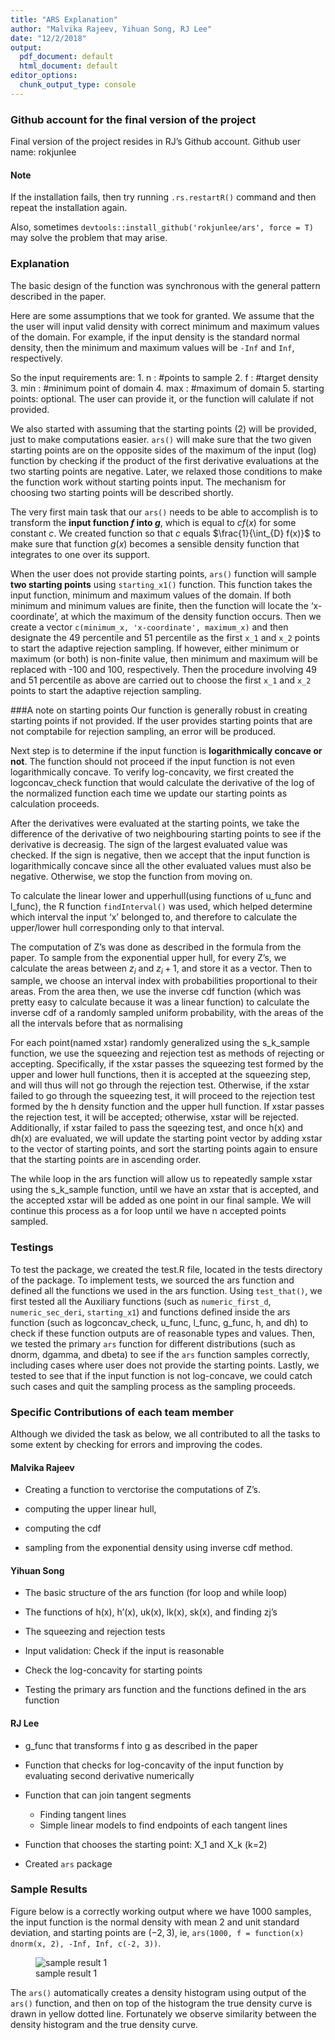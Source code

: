 ```yaml
---
title: "ARS Explanation"
author: "Malvika Rajeev, Yihuan Song, RJ Lee"
date: "12/2/2018"
output:
  pdf_document: default
  html_document: default
editor_options:
  chunk_output_type: console
---
```


### Github account for the final version of the project
Final version of the project resides in RJ's Github account.
Github user name: rokjunlee

#### Note 
If the installation fails, then try running `.rs.restartR()` command and then repeat the installation again.

Also, sometimes `devtools::install_github('rokjunlee/ars', force = T)` may solve the problem that may arise. 

<!-- The description does not need to be more than a few pages, but should describe the approach you took in terms of functions/modularity/object-oriented programming, and the testing that you carried out. It must include a paragraph describing the specific contributions of each team member and which person/people were responsible for each component of the work. -->

### Explanation

The basic design of the function was synchronous with the general pattern described in the paper. 

Here are some assumptions that we took for granted. 
We assume that the the user will input valid density with correct minimum and maximum values of the domain. For example, if the input density is the standard normal density, then the minimum and maximum values will be `-Inf` and `Inf`, respectively.

So the input requirements are:
1. n : #points to sample
2. f : #target density
3. min : #minimum point of domain
4. max : #maximum of domain
5. starting points: optional. The user can provide it, or the function will calulate if not provided.


We also started with assuming that the starting points (2) will be provided, just to make computations easier. `ars()` will make sure that the two given starting points are on the opposite sides of the maximum of the input (log) function by checking if the product of the first derivative evaluations at the two starting points are negative. Later, we relaxed those conditions to make the function work without starting points input. The mechanism for choosing two starting points will be described shortly. 

The very first main task that our `ars()` needs to be able to accomplish is to transform the **input function $f$ into $g$**, which is equal to $cf(x)$ for some constant $c$. We created function so that $c$ equals $\frac{1}{\int_{D} f(x)}$ to make sure that function $g(x)$ becomes a sensible density function that integrates to one over its support. 

When the user does not provide starting points, `ars()` function will sample **two starting points** using `starting_x1()` function. This function takes the input function, minimum and maximum values of the domain. If both minimum and minimum values are finite, then the function will locate the 'x-coordinate', at which the maximum of the density function occurs. Then we create a vector `c(minimum_x, 'x-coordinate', maximum_x)` and then designate the 49 percentile and 51 percentile as the first `x_1` and `x_2` points to start the adaptive rejection sampling. If however, either minimum or maximum (or both) is non-finite value, then minimum and maximum will be replaced with -100 and 100, respectively. Then the procedure involving 49 and 51 percentile as above are carried out to choose the first `x_1` and `x_2` points to start the adaptive rejection sampling.

###A note on starting points
Our function is generally robust in creating starting points if not provided. If the user provides starting points that are not comptabile for rejection sampling, an error will be produced.


Next step is to determine if the input function is **logarithmically concave or not**. The function should not proceed if the input function is not even logarithmically concave. To verify log-concavity, we first created the logconcav_check function that would calculate the derivative of the log of the normalized function each time we update our starting points as calculation proceeds. 

After the derivatives were evaluated at the starting points, we take the difference of the derivative of two neighbouring starting points to see if the derivative is decreasig. The sign of the largest evaluated value was checked. If the sign is negative, then we accept that the input function is logarithmically concave since all the other evaluated values must also be negative. Otherwise, we stop the function from moving on.

To calculate the linear lower and upperhull(using functions of u_func and l_func), the R function `findInterval()` was used, which helped determine which interval the input 'x' belonged to, and therefore to calculate the upper/lower hull corresponding only to that interval. 


The computation of Z's was done as described in the formula from the paper. To sample from the exponential upper hull, for every Z's, we calculate the areas between $z_i$ and  $z_i+1$, and store it as a vector. Then to sample, we choose an interval index with probabilities proportional to their areas. From the area then, we use the inverse cdf function (which was pretty easy to calculate because it was a linear function) to calculate the inverse cdf of a randomly sampled uniform probability, with the areas of the all the intervals before that as normalising 



For each point(named xstar) randomly generalized using the s_k_sample function, we use the squeezing and rejection test as methods of rejecting or accepting. Specifically, if the xstar passes the squeezing test formed by the upper and lower hull functions, then it is accepted at the squeezing step, and will thus will not go through the rejection test. Otherwise, if the xstar failed to go through the squeezing test, it will proceed to the rejection test formed by the h density function and the upper hull function. If xstar passes the rejection test, it will be accepted; otherwise, xstar will be rejected. Additionally, if xstar failed to pass the sqeezing test, and once h(x) and dh(x) are evaluated, we will update the starting point vector by adding xstar to the vector of starting points, and sort the starting points again to ensure that the starting points are in ascending order. 

The while loop in the ars function will allow us to repeatedly sample xstar using the s_k_sample function, until we have an xstar that is accepted, and the accepted xstar will be added as one point in our final sample. We will continue this process as a for loop until we have n accepted points sampled. 


### Testings

To test the package, we created the test.R file, located in the tests directory of the package.
To implement tests, we sourced the ars function and defined all the functions we used in the ars function. Using `test_that()`, we first tested all the Auxiliary functions (such as `numeric_first_d`, `numeric_sec_deri`, `starting_x1`) and functions defined inside the ars function (such as logconcav_check, u_func, l_func, g_func, h, and dh) to check if these function outputs are of reasonable types and values. 
Then, we tested the primary `ars` function for different distributions (such as dnorm, dgamma, and dbeta) to see if the `ars` function samples correctly, including cases where user does not provide the starting points. 
Lastly, we tested to see that if the input function is not log-concave, we could catch such cases and quit the sampling process as the sampling proceeds.

### Specific Contributions of each team member 

Although we divided the task as below, we all contributed to all the tasks to some extent by checking for errors and improving the codes.

#### Malvika Rajeev
* Creating a function to verctorise the computations of Z's.

* computing the upper linear hull, 

* computing the cdf

* sampling from the exponential density using inverse cdf method.


#### Yihuan Song
* The basic structure of the ars function (for loop and while loop)

* The functions of h(x), h'(x), uk(x), lk(x), sk(x), and finding zj's

* The squeezing and rejection tests

* Input validation: Check if the input is reasonable

* Check the log-concavity for starting points

* Testing the primary ars function and the functions defined in the ars function


#### RJ Lee
* g_func that transforms f into g as described in the paper

* Function that checks for log-concavity of the input function by evaluating second derivative numerically

* Function that can join tangent segments
    - Finding tangent lines
    - Simple linear models to find endpoints of each tangent lines

* Function that chooses the starting point: X_1 and X_k (k=2)

* Created `ars` package


### Sample Results

Figure below is a correctly working output where we have 1000 samples, the input function is the normal density with mean 2 and unit standard deviation, and starting points are $(-2, 3)$, ie, `ars(1000, f = function(x) dnorm(x, 2), -Inf, Inf, c(-2, 3))`.

![sample result 1](image/ars(1000, dnorm(x,2), -Inf, Inf, c(-2,3)).png)

The `ars()` automatically creates a density histogram using output of the `ars()` function, and then on top of the histogram the true density curve is drawn in yellow dotted line. Fortunately we observe similarity between the density histogram and the true density curve.
